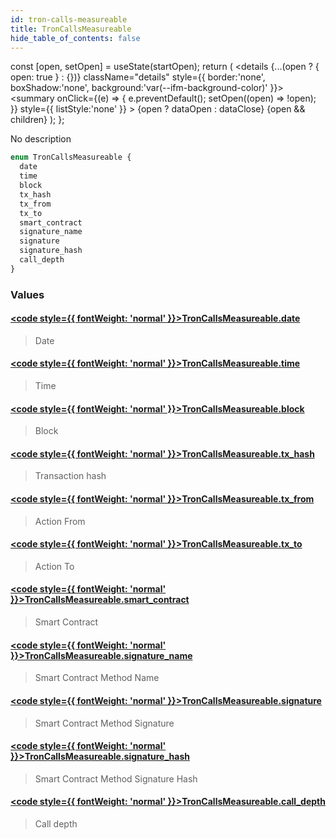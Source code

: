 ```yaml
---
id: tron-calls-measureable
title: TronCallsMeasureable
hide_table_of_contents: false
---
```







  const [open, setOpen] = useState(startOpen);
  return (
    <details {...(open ? { open: true } : {})} className="details" style={{ border:'none', boxShadow:'none', background:'var(--ifm-background-color)' }}>
      <summary
        onClick={(e) => {
          e.preventDefault();
          setOpen((open) => !open);
        }}
        style={{ listStyle:'none' }}
      >
      {open ? dataOpen : dataClose}
      </summary>
      {open && children}
    </details>
  );
};








No description


```graphql
enum TronCallsMeasureable {
  date
  time
  block
  tx_hash
  tx_from
  tx_to
  smart_contract
  signature_name
  signature
  signature_hash
  call_depth
}
```




### Values

#### [<code style={{ fontWeight: 'normal' }}>TronCallsMeasureable.<b>date</b></code>](#)  
> 
> 
> Date
> 

#### [<code style={{ fontWeight: 'normal' }}>TronCallsMeasureable.<b>time</b></code>](#)  
> 
> 
> Time
> 

#### [<code style={{ fontWeight: 'normal' }}>TronCallsMeasureable.<b>block</b></code>](#)  
> 
> 
> Block
> 

#### [<code style={{ fontWeight: 'normal' }}>TronCallsMeasureable.<b>tx_hash</b></code>](#)  
> 
> 
> Transaction hash
> 

#### [<code style={{ fontWeight: 'normal' }}>TronCallsMeasureable.<b>tx_from</b></code>](#)  
> 
> 
> Action From
> 

#### [<code style={{ fontWeight: 'normal' }}>TronCallsMeasureable.<b>tx_to</b></code>](#)  
> 
> 
> Action To
> 

#### [<code style={{ fontWeight: 'normal' }}>TronCallsMeasureable.<b>smart_contract</b></code>](#)  
> 
> 
> Smart Contract
> 

#### [<code style={{ fontWeight: 'normal' }}>TronCallsMeasureable.<b>signature_name</b></code>](#)  
> 
> 
> Smart Contract Method Name
> 

#### [<code style={{ fontWeight: 'normal' }}>TronCallsMeasureable.<b>signature</b></code>](#)  
> 
> 
> Smart Contract Method Signature
> 

#### [<code style={{ fontWeight: 'normal' }}>TronCallsMeasureable.<b>signature_hash</b></code>](#)  
> 
> 
> Smart Contract Method Signature Hash
> 

#### [<code style={{ fontWeight: 'normal' }}>TronCallsMeasureable.<b>call_depth</b></code>](#)  
> 
> 
> Call depth
> 



